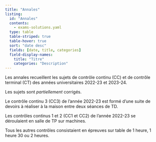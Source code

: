 ```yaml
---
title: "Annales"
listing:
  id: "Annales"
  contents: 
    - exams-solutions.yaml
  type: table  
  table-striped: true
  table-hover: true
  sort: "date desc"
  fields: [date, title, categories] 
  field-display-names: 
    title: "Titre"
    categories: "Description"
---
```


::: {.callout-note}

Les annales recueillent les sujets de contrôle continu (CC) et de contrôle terminal (CT) des années universitaires 2022-23 et 2023-24. 

Les sujets sont *partiellement* corrigés.

:::



::: {#Annales}
:::


::: {.callout-caution}

Le contrôle continu 3 (CC3) de l'année 2022-23 est formé d'une suite de devoirs à réaliser à la maison entre deux séances de TD. 

Les contrôles continus 1 et 2 (CC1 et CC2)  de l'année 2022-23 se déroulaient en salle de TP sur machines. 

Tous les autres contrôles consistaient en épreuves sur table de 1 heure, 1 heure 30 ou 2 heures. 


:::